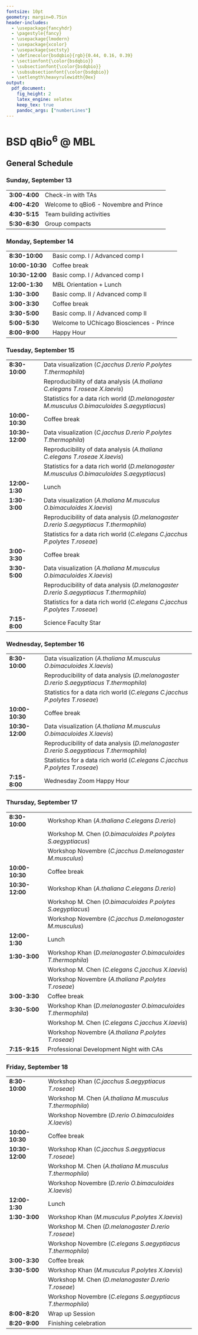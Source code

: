 ```yaml
---
fontsize: 10pt
geometry: margin=0.75in
header-includes:
  - \usepackage{fancyhdr}
  - \pagestyle{fancy}
  - \usepackage{lmodern}
  - \usepackage{xcolor}
  - \usepackage{sectsty}
  - \definecolor{bsdqbio}{rgb}{0.44, 0.16, 0.39}
  - \sectionfont{\color{bsdqbio}}
  - \subsectionfont{\color{bsdqbio}}
  - \subsubsectionfont{\color{bsdqbio}}
  - \setlength\heavyrulewidth{0ex}
output:
  pdf_document:
    fig_height: 2
    latex_engine: xelatex
    keep_tex: true
    pandoc_args: ["numberLines"]
---
```

# BSD qBio$^6$ @ MBL

## General Schedule
### Sunday, September 13 

------------------    ------------------------------------------
**3:00-4:00**         Check-in with TAs                         
**4:00-4:20**         Welcome to qBio6 - Novembre and Prince    
**4:30-5:15**         Team building activities                  
**5:30-6:30**         Group compacts                            
------------------    ------------------------------------------

### Monday, September 14 

------------------    ------------------------------------------
**8:30-10:00**        Basic comp. I / Advanced comp I           
**10:00-10:30**       Coffee break                              
**10:30-12:00**       Basic comp. I / Advanced comp I           
**12:00-1:30**        MBL Orientation + Lunch                   
**1:30-3:00**         Basic comp. II / Advanced comp II         
**3:00-3:30**         Coffee break                              
**3:30-5:00**         Basic comp. II / Advanced comp II         
**5:00-5:30**         Welcome to UChicago Biosciences - Prince  
**8:00-9:00**         Happy Hour                                
------------------    ------------------------------------------

### Tuesday, September 15 

------------------    ------------------------------------------
**8:30-10:00**        Data visualization                         (*C.jacchus D.rerio P.polytes T.thermophila*)
                      Reproducibility of data analysis           (*A.thaliana C.elegans T.roseae X.laevis*)
                      Statistics for a data rich world           (*D.melanogaster M.musculus O.bimaculoides S.aegyptiacus*)
**10:00-10:30**       Coffee break                              
**10:30-12:00**       Data visualization                         (*C.jacchus D.rerio P.polytes T.thermophila*)
                      Reproducibility of data analysis           (*A.thaliana C.elegans T.roseae X.laevis*)
                      Statistics for a data rich world           (*D.melanogaster M.musculus O.bimaculoides S.aegyptiacus*)
**12:00-1:30**        Lunch                                     
**1:30-3:00**         Data visualization                         (*A.thaliana M.musculus O.bimaculoides X.laevis*)
                      Reproducibility of data analysis           (*D.melanogaster D.rerio S.aegyptiacus T.thermophila*)
                      Statistics for a data rich world           (*C.elegans C.jacchus P.polytes T.roseae*)
**3:00-3:30**         Coffee break                              
**3:30-5:00**         Data visualization                         (*A.thaliana M.musculus O.bimaculoides X.laevis*)
                      Reproducibility of data analysis           (*D.melanogaster D.rerio S.aegyptiacus T.thermophila*)
                      Statistics for a data rich world           (*C.elegans C.jacchus P.polytes T.roseae*)
**7:15-8:00**         Science Faculty Star                      
------------------    ------------------------------------------

### Wednesday, September 16 

------------------    ------------------------------------------
**8:30-10:00**        Data visualization                         (*A.thaliana M.musculus O.bimaculoides X.laevis*)
                      Reproducibility of data analysis           (*D.melanogaster D.rerio S.aegyptiacus T.thermophila*)
                      Statistics for a data rich world           (*C.elegans C.jacchus P.polytes T.roseae*)
**10:00-10:30**       Coffee break                              
**10:30-12:00**       Data visualization                         (*A.thaliana M.musculus O.bimaculoides X.laevis*)
                      Reproducibility of data analysis           (*D.melanogaster D.rerio S.aegyptiacus T.thermophila*)
                      Statistics for a data rich world           (*C.elegans C.jacchus P.polytes T.roseae*)
**7:15-8:00**          Wednesday Zoom Happy Hour                
------------------    ------------------------------------------

### Thursday, September 17 

------------------    ------------------------------------------
**8:30-10:00**        Workshop Khan                              (*A.thaliana C.elegans D.rerio*)
                      Workshop M. Chen                           (*O.bimaculoides P.polytes S.aegyptiacus*)
                      Workshop Novembre                          (*C.jacchus D.melanogaster M.musculus*)
**10:00-10:30**       Coffee break                              
**10:30-12:00**       Workshop Khan                              (*A.thaliana C.elegans D.rerio*)
                      Workshop M. Chen                           (*O.bimaculoides P.polytes S.aegyptiacus*)
                      Workshop Novembre                          (*C.jacchus D.melanogaster M.musculus*)
**12:00-1:30**        Lunch                                     
**1:30-3:00**         Workshop Khan                              (*D.melanogaster O.bimaculoides T.thermophila*)
                      Workshop M. Chen                           (*C.elegans C.jacchus X.laevis*)
                      Workshop Novembre                          (*A.thaliana P.polytes T.roseae*)
**3:00-3:30**         Coffee break                              
**3:30-5:00**         Workshop Khan                              (*D.melanogaster O.bimaculoides T.thermophila*)
                      Workshop M. Chen                           (*C.elegans C.jacchus X.laevis*)
                      Workshop Novembre                          (*A.thaliana P.polytes T.roseae*)
**7:15-9:15**         Professional Development Night with CAs   
------------------    ------------------------------------------

### Friday, September 18 

------------------    ------------------------------------------
**8:30-10:00**        Workshop Khan                              (*C.jacchus S.aegyptiacus T.roseae*)
                      Workshop M. Chen                           (*A.thaliana M.musculus T.thermophila*)
                      Workshop Novembre                          (*D.rerio O.bimaculoides X.laevis*)
**10:00-10:30**       Coffee break                              
**10:30-12:00**       Workshop Khan                              (*C.jacchus S.aegyptiacus T.roseae*)
                      Workshop M. Chen                           (*A.thaliana M.musculus T.thermophila*)
                      Workshop Novembre                          (*D.rerio O.bimaculoides X.laevis*)
**12:00-1:30**        Lunch                                     
**1:30-3:00**         Workshop Khan                              (*M.musculus P.polytes X.laevis*)
                      Workshop M. Chen                           (*D.melanogaster D.rerio T.roseae*)
                      Workshop Novembre                          (*C.elegans S.aegyptiacus T.thermophila*)
**3:00-3:30**         Coffee break                              
**3:30-5:00**         Workshop Khan                              (*M.musculus P.polytes X.laevis*)
                      Workshop M. Chen                           (*D.melanogaster D.rerio T.roseae*)
                      Workshop Novembre                          (*C.elegans S.aegyptiacus T.thermophila*)
**8:00-8:20**         Wrap up Session                           
**8:20-9:00**         Finishing celebration                     
------------------    ------------------------------------------

